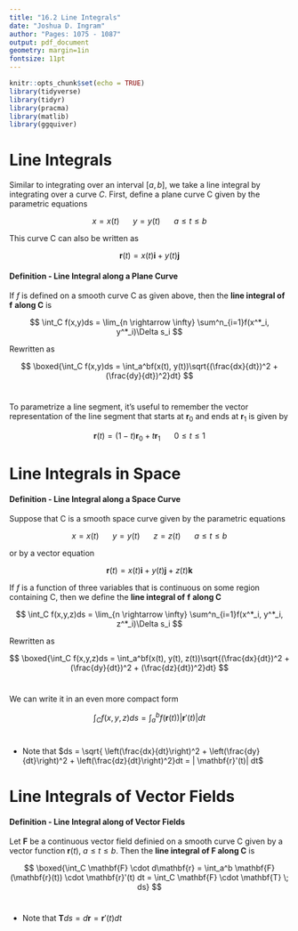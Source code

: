 ```yaml
---
title: "16.2 Line Integrals"
date: "Joshua D. Ingram"
author: "Pages: 1075 - 1087"
output: pdf_document
geometry: margin=1in
fontsize: 11pt
---
```


```r
knitr::opts_chunk$set(echo = TRUE)
library(tidyverse)
library(tidyr)
library(pracma)
library(matlib)
library(ggquiver)
```

# Line Integrals

Similar to integrating over an interval $[a,b]$, we take a line integral by integrating over a curve $C$. First, define a plane curve C given by the parametric equations

$$
x = x(t) \;\;\;\;\;\;\; y = y(t) \;\;\;\;\;\;\; a \leq t \leq b
$$

This curve C can also be written as

$$
\textbf{r}(t) = x(t)\textbf{i} + y(t)\textbf{j}
$$

#### Definition - Line Integral along a Plane Curve

If $f$ is defined on a smooth curve C as given above, then the **line integral of** $\textbf{f}$ **along C** is

$$
\int_C f(x,y)ds = \lim_{n \rightarrow \infty} \sum^n_{i=1}f(x^*_i, y^*_i)\Delta s_i
$$

Rewritten as

$$
\boxed{\int_C f(x,y)ds = \int_a^bf(x(t), y(t))\sqrt{(\frac{dx}{dt})^2 + (\frac{dy}{dt})^2}dt}
$$
\

To parametrize a line segment, it's useful to remember the vector representation of the line segment that starts at $\textbf{r}_0$ and ends at $\textbf{r}_1$ is given by

$$
\mathbf{r}(t) = (1 - t)\mathbf{r}_0 + t \mathbf{r}_1 \;\;\;\;\;\;\; 0 \leq t \leq 1
$$

# Line Integrals in Space

#### Definition - Line Integral along a Space Curve

Suppose that C is a smooth space curve given by the parametric equations

$$
x = x(t) \;\;\;\;\;\;\; y = y(t) \;\;\;\;\;\;\; z = z(t) \;\;\;\;\;\;\; a \leq t \leq b
$$

or by a vector equation 

$$
\textbf{r}(t) = x(t)\textbf{i} + y(t)\textbf{j} + z(t)\textbf{k}
$$

If $f$ is a function of three variables that is continuous on some region containing C, then we define the **line integral of** $\textbf{f}$ **along C** 

$$
\int_C f(x,y,z)ds = \lim_{n \rightarrow \infty} \sum^n_{i=1}f(x^*_i, y^*_i, z^*_i)\Delta s_i
$$

Rewritten as

$$
\boxed{\int_C f(x,y,z)ds = \int_a^bf(x(t), y(t), z(t))\sqrt{(\frac{dx}{dt})^2 + (\frac{dy}{dt})^2 + (\frac{dz}{dt})^2}dt}
$$
\

We can write it in an even more compact form

$$
\int_C f(x,y,z)ds = \int_a^bf(\mathbf{r}(t))|\mathbf{r}'(t)|dt
$$
\

- Note that $ds = \sqrt{ \left(\frac{dx}{dt}\right)^2 + \left(\frac{dy}{dt}\right)^2 + \left(\frac{dz}{dt}\right)^2}dt = | \mathbf{r}'(t)| dt$

# Line Integrals of Vector Fields

#### Definition - Line Integral along of Vector Fields

Let **F** be a continuous vector field definied on a smooth curve C given by a vector function $\mathbf{r}(t)$, $a \leq t \leq b$. Then the **line integral of F along C** is

$$
\boxed{\int_C \mathbf{F} \cdot d\mathbf{r} = \int_a^b \mathbf{F}(\mathbf{r}(t)) \cdot \mathbf{r}'(t) dt = \int_C \mathbf{F} \cdot \mathbf{T} \; ds}
$$
\

- Note that $\mathbf{T}ds = d \mathbf{r} = \mathbf{r}'(t) dt$